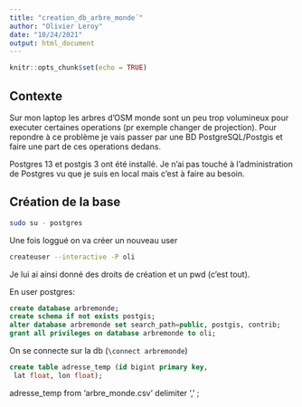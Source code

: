 ```yaml
---
title: "creation_db_arbre_monde´"
author: "Olivier Leroy"
date: "10/24/2021"
output: html_document
---
```


```r
knitr::opts_chunk$set(echo = TRUE)
```


## Contexte

Sur mon laptop les arbres d'OSM monde sont un peu trop volumineux pour executer certaines operations (pr exemple changer de projection). Pour repondre à ce problème je vais passer par une BD PostgreSQL/Postgis et faire une part de ces operations dedans. 


Postgres 13 et postgis 3 ont été installé. Je n'ai pas touché à l'administration de Postgres vu que je suis en local mais c'est à faire au besoin. 


## Création de la base

```bash
sudo su - postgres
```

Une fois loggué on va créer un nouveau user 

```bash
createuser --interactive -P oli
```

Je lui ai ainsi donné des droits de création et un pwd (c'est tout).

En user postgres: 

```sql
create database arbremonde;
create schema if not exists postgis;
alter database arbremonde set search_path=public, postgis, contrib;
grant all privileges on database arbremonde to oli;
```

On se connecte sur la db (`\connect arbremonde`)

```sql
create table adresse_temp (id bigint primary key,
 lat float, lon float);
``` 


\copy adresse_temp  from 'arbre_monde.csv' delimiter ',' ;